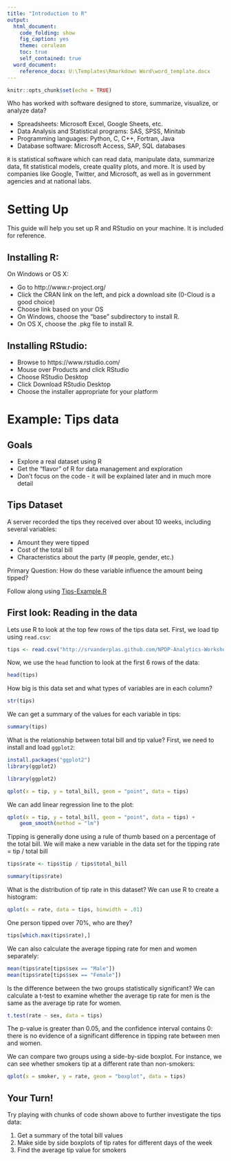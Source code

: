 ```yaml
---
title: "Introduction to R"
output:
  html_document:
    code_folding: show
    fig_caption: yes
    theme: cerulean
    toc: true
    self_contained: true
  word_document:
    reference_docx: U:\Templates\Rmarkdown Word\word_template.docx
---
```


```r
knitr::opts_chunk$set(echo = TRUE)
```

Who has worked with software designed to store, summarize, visualize, or analyze data? 

- Spreadsheets: Microsoft Excel, Google Sheets, etc.
- Data Analysis and Statistical programs: SAS, SPSS, Minitab
- Programming languages: Python, C, C++, Fortran, Java
- Database software: Microsoft Access, SAP, SQL databases

`R` is statistical software which can read data, manipulate data, summarize data, fit statistical models, create quality plots, and more. It is used by companies like Google, Twitter, and Microsoft, as well as in government agencies and at national labs. 

# Setting Up

This guide will help you set up R and RStudio on your machine. It is included for reference. 

## Installing R:

On Windows or OS X:

- Go to http://www.r-project.org/
- Click the CRAN link on the left, and pick a download site (0-Cloud is a good choice)
- Choose link based on your OS
- On Windows, choose the "base" subdirectory to install R.
- On OS X, choose the .pkg file to install R.

## Installing RStudio:

- Browse to https://www.rstudio.com/
- Mouse over Products and click RStudio
- Choose RStudio Desktop
- Click Download RStudio Desktop
- Choose the installer appropriate for your platform

# Example: Tips data

## Goals

- Explore a real dataset using R
- Get the "flavor" of R for data management and exploration
- Don't focus on the code - it will be explained later and in much more detail

## Tips Dataset

A server recorded the tips they received over about 10 weeks, including several variables:

  - Amount they were tipped
  - Cost of the total bill
  - Characteristics about the party (# people, gender, etc.)

Primary Question: How do these variable influence the amount being tipped?

Follow along using [Tips-Example.R](code/Tips-Example.R)

## First look: Reading in the data

Lets use R to look at the top few rows of the tips data set. First, we load tip using `read.csv`:

```r
tips <- read.csv("http://srvanderplas.github.com/NPDP-Analytics-Workshop/01%20-%20Introduction/data/tips.csv")
```

Now, we use the `head` function to look at the first 6 rows of the data:

```r
head(tips)
```

How big is this data set and what types of variables are in each column?

```r
str(tips)
```

We can get a summary of the values for each variable in tips:

```r
summary(tips)
```


What is the relationship between total bill and tip value?
First, we need to install and load `ggplot2`:

```r
install.packages("ggplot2")
library(ggplot2)
```

```r
library(ggplot2)
```

```r
qplot(x = tip, y = total_bill, geom = "point", data = tips)
```

We can add linear regression line to the plot:

```r
qplot(x = tip, y = total_bill, geom = "point", data = tips) + 
    geom_smooth(method = "lm")
```

Tipping is generally done using a rule of thumb based on a percentage of the total bill. We will make a new variable in the data set for the tipping rate = tip / total bill

```r
tips$rate <- tips$tip / tips$total_bill

summary(tips$rate)
```

What is the distribution of tip rate in this dataset? We can use R to create a histogram:

```r
qplot(x = rate, data = tips, binwidth = .01)
```

One person tipped over 70%, who are they?

```r
tips[which.max(tips$rate),]
```

We can also calculate the average tipping rate for men and women separately:

```r
mean(tips$rate[tips$sex == "Male"])
mean(tips$rate[tips$sex == "Female"])
```

Is the difference between the two groups statistically significant? We can calculate a t-test to examine whether the average tip rate for men is the same as the average tip rate for women. 

```r
t.test(rate ~ sex, data = tips)
```

The p-value is greater than 0.05, and the confidence interval contains 0: there is no evidence of a significant difference in tipping rate between men and women. 

We can compare two groups using a side-by-side boxplot. For instance, we can see whether smokers tip at a different rate than non-smokers: 

```r
qplot(x = smoker, y = rate, geom = "boxplot", data = tips)
```

## Your Turn!

Try playing with chunks of code shown above to further investigate the tips data:

1. Get a summary of the total bill values
2. Make side by side boxplots of tip rates for different days of the week
3. Find the average tip value for smokers
